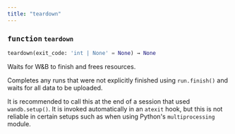 ```yaml
---
title: "teardown"
---
```







### <kbd>function</kbd> `teardown`

```python
teardown(exit_code: 'int | None' = None) → None
```

Waits for W&B to finish and frees resources. 

Completes any runs that were not explicitly finished using `run.finish()` and waits for all data to be uploaded. 

It is recommended to call this at the end of a session that used `wandb.setup()`. It is invoked automatically in an `atexit` hook, but this is not reliable in certain setups such as when using Python's `multiprocessing` module. 
